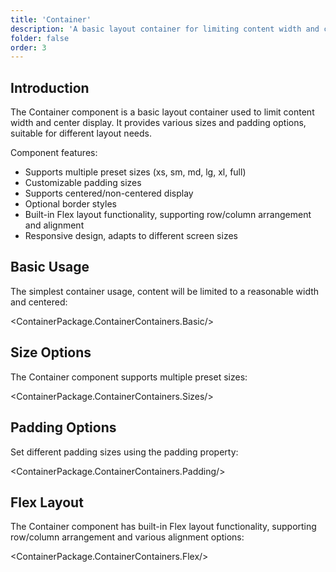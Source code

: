```yaml
---
title: 'Container'
description: 'A basic layout container for limiting content width and centering display, supporting various sizes and padding options'
folder: false
order: 3
---
```



## Introduction

The Container component is a basic layout container used to limit content width and center display. It provides various sizes and padding options, suitable for different layout needs.

Component features:
- Supports multiple preset sizes (xs, sm, md, lg, xl, full)
- Customizable padding sizes
- Supports centered/non-centered display
- Optional border styles
- Built-in Flex layout functionality, supporting row/column arrangement and alignment
- Responsive design, adapts to different screen sizes

## Basic Usage

The simplest container usage, content will be limited to a reasonable width and centered:

<ContainerPackage.ContainerContainers.Basic/>

## Size Options

The Container component supports multiple preset sizes:

<ContainerPackage.ContainerContainers.Sizes/>

## Padding Options

Set different padding sizes using the padding property:

<ContainerPackage.ContainerContainers.Padding/>

## Flex Layout

The Container component has built-in Flex layout functionality, supporting row/column arrangement and various alignment options:

<ContainerPackage.ContainerContainers.Flex/>

